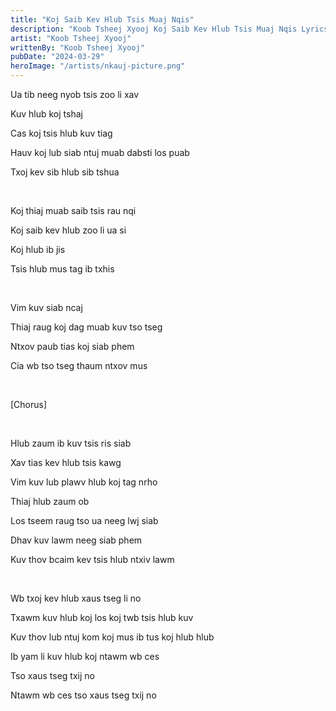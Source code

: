 ```yaml
---
title: "Koj Saib Kev Hlub Tsis Muaj Nqis"
description: "Koob Tsheej Xyooj Koj Saib Kev Hlub Tsis Muaj Nqis Lyrics"
artist: "Koob Tsheej Xyooj"
writtenBy: "Koob Tsheej Xyooj"
pubDate: "2024-03-29"
heroImage: "/artists/nkauj-picture.png"
---
```


Ua tib neeg nyob tsis zoo li xav

Kuv hlub koj tshaj

Cas koj tsis hlub kuv tiag

Hauv koj lub siab ntuj muab dabsti los puab

Txoj kev sib hlub sib tshua

<br />

Koj thiaj muab saib tsis rau nqi

Koj saib kev hlub zoo li ua si

Koj hlub ib jis

Tsis hlub mus tag ib txhis

<br />

Vim kuv siab ncaj

Thiaj raug koj dag muab kuv tso tseg

Ntxov paub tias koj siab phem

Cia wb tso tseg thaum ntxov mus

<br />

[Chorus]

<br />

Hlub zaum ib kuv tsis ris siab

Xav tias kev hlub tsis kawg

Vim kuv lub plawv hlub koj tag nrho

Thiaj hlub zaum ob

Los tseem raug tso ua neeg lwj siab

Dhav kuv lawm neeg siab phem

Kuv thov bcaim kev tsis hlub ntxiv lawm

<br />

Wb txoj kev hlub xaus tseg li no

Txawm kuv hlub koj los koj twb tsis hlub kuv

Kuv thov lub ntuj kom koj mus ib tus koj hlub hlub

Ib yam li kuv hlub koj ntawm wb ces

Tso xaus tseg txij no

Ntawm wb ces tso xaus tseg txij no
